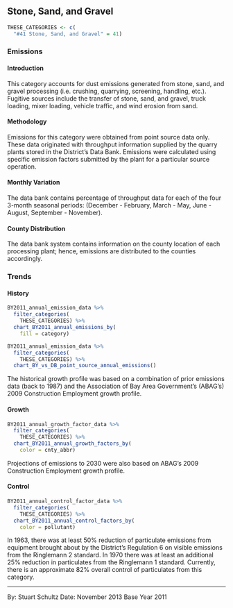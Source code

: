 ## Stone, Sand, and Gravel

```r
THESE_CATEGORIES <- c(
  "#41 Stone, Sand, and Gravel" = 41)
```

### Emissions 

#### Introduction {-}

This category accounts for dust emissions generated from stone, sand, and gravel processing (i.e. crushing, quarrying, screening, handling, etc.). Fugitive sources include the transfer of stone, sand, and gravel, truck loading, mixer loading, vehicle traffic, and wind erosion from sand.

#### Methodology {-}

Emissions for this category were obtained from point source data only. These data originated with throughput information supplied by the quarry plants stored in the District's Data Bank. Emissions were calculated using specific emission factors submitted by the plant for a particular source operation.

#### Monthly Variation {-}

The data bank contains percentage of throughput data for each of the four 3-month seasonal periods: (December - February, March - May, June - August, September - November).

#### County Distribution {-}

The data bank system contains information on the county location of each processing plant; hence, emissions are distributed to the counties accordingly.

### Trends

#### History {-}

```r
BY2011_annual_emission_data %>%
  filter_categories(
    THESE_CATEGORIES) %>%
  chart_BY2011_annual_emissions_by(
    fill = category) 
```

```r
BY2011_annual_emission_data %>%
  filter_categories(
    THESE_CATEGORIES) %>%
  chart_BY_vs_DB_point_source_annual_emissions()
```

The historical growth profile was based on a combination of prior emissions data (back to 1987) and the Association of Bay Area Government’s (ABAG’s) 2009 Construction Employment growth profile.

#### Growth {-}

```r
BY2011_annual_growth_factor_data %>%
  filter_categories(
    THESE_CATEGORIES) %>%
  chart_BY2011_annual_growth_factors_by(
    color = cnty_abbr)
```

Projections of emissions to 2030 were also based on ABAG’s 2009 Construction Employment growth profile.

#### Control {-}

```r
BY2011_annual_control_factor_data %>%
  filter_categories(
    THESE_CATEGORIES) %>%
  chart_BY2011_annual_control_factors_by(
    color = pollutant)
```

In 1963, there was at least 50% reduction of particulate emissions from equipment brought about by the District's Regulation 6 on visible emissions from the Ringlemann 2 standard. In 1970 there was at least an additional 25% reduction in particulates from the Ringlemann 1 standard. Currently, there is an approximate 82% overall control of particulates from this category.

***

By: Stuart Schultz 
Date: November 2013 
Base Year 2011

